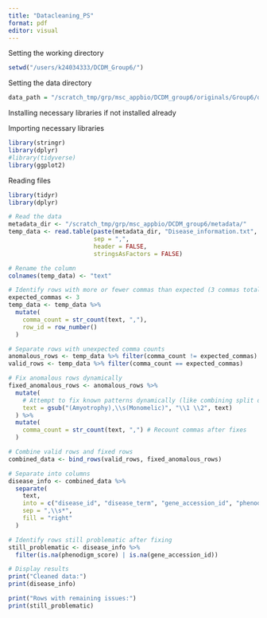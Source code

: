 ```yaml
---
title: "Datacleaning_PS"
format: pdf
editor: visual
---
```


Setting the working directory

```r
setwd("/users/k24034333/DCDM_Group6/")

```

Setting the data directory

```r
data_path = "/scratch_tmp/grp/msc_appbio/DCDM_group6/originals/Group6/data"
```

Installing necessary libraries if not installed already

Importing necessary libraries

```r
library(stringr)
library(dplyr)
#library(tidyverse)
library(ggplot2)
```

Reading files

```r
library(tidyr)
library(dplyr)

# Read the data
metadata_dir <- "/scratch_tmp/grp/msc_appbio/DCDM_group6/metadata/"
temp_data <- read.table(paste(metadata_dir, "Disease_information.txt", sep = ""), 
                        sep = ",", 
                        header = FALSE, 
                        stringsAsFactors = FALSE)

# Rename the column
colnames(temp_data) <- "text"

# Identify rows with more or fewer commas than expected (3 commas total for 4 fields)
expected_commas <- 3
temp_data <- temp_data %>%
  mutate(
    comma_count = str_count(text, ","),
    row_id = row_number()
  )

# Separate rows with unexpected comma counts
anomalous_rows <- temp_data %>% filter(comma_count != expected_commas)
valid_rows <- temp_data %>% filter(comma_count == expected_commas)

# Fix anomalous rows dynamically
fixed_anomalous_rows <- anomalous_rows %>%
  mutate(
    # Attempt to fix known patterns dynamically (like combining split disease names)
    text = gsub("(Amyotrophy),\\s(Monomelic)", "\\1 \\2", text)
  ) %>%
  mutate(
    comma_count = str_count(text, ",") # Recount commas after fixes
  )

# Combine valid rows and fixed rows
combined_data <- bind_rows(valid_rows, fixed_anomalous_rows)

# Separate into columns
disease_info <- combined_data %>%
  separate(
    text, 
    into = c("disease_id", "disease_term", "gene_accession_id", "phenodigm_score"), 
    sep = ",\\s*", 
    fill = "right"
  )

# Identify rows still problematic after fixing
still_problematic <- disease_info %>%
  filter(is.na(phenodigm_score) | is.na(gene_accession_id))

# Display results
print("Cleaned data:")
print(disease_info)

print("Rows with remaining issues:")
print(still_problematic)
```
